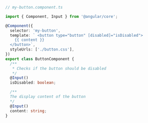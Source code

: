 ```ts
// my-button.component.ts

import { Component, Input } from '@angular/core';

@Component({
  selector: 'my-button',
  template: ` <button type="button" [disabled]="isDisabled">
    {{ content }}
  </button>`,
  styleUrls: ['./button.css'],
})
export class ButtonComponent {
  /**
   * Checks if the button should be disabled
   */
  @Input()
  isDisabled: boolean;

  /**
  The display content of the button
  */
  @Input()
  content: string;
}
```
